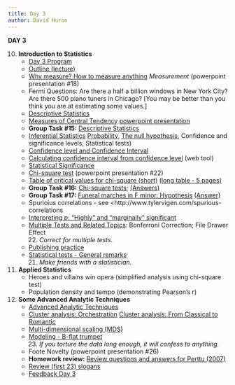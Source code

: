 ```yaml
---
title: Day 3
author: David Huron
---
```


**DAY 3**

10. **Introduction to Statistics**
    -   [Day 3 Program](program3.qmd)
    -   [Outline (lecture)](stats_day_outline.qmd)
    -   [Why measure? How to measure anything](measure_anything.qmd)
        *Measurement* (powerpoint presentation #18)
    -   Fermi Questions: Are there a half a billion windows in New
        York City? Are there 500 piano tuners in Chicago? [You may be
        better than you think you are at estimating some values.]
    -   [Descriptive Statistics](stats_descr.qmd)
    -   [Measures of Central Tendency](average.qmd) [powerpoint
        presentation](19_desc_stats.pdf)
    -   **Group Task #15:** [Descriptive
        Statistics](desc_stats_task.qmd)
    -   [Inferential Statistics](stats_infer.qmd)
        [Probability](probability.qmd), [The null
        hypothesis](null_hypothesis.qmd), Confidence and significance
        levels, Statistical tests)
    -   [Confidence level and Confidence
        Interval](confidence_level.qmd)
    -   [Calculating confidence interval from confidence
        level](http://www.surveysystem.com/sscalc.htm) (web tool)
    -   [Statistical Significance](significance.qmd)
    -   [Chi-square test](chi_test.qmd) (powerpoint presentation #22)
    -   [Table of critical values for chi-square
        (short)](chi_table_short.qmd) [(long table - 5
        pages)](chi_table.qmd)
    -   **Group Task #16:** [Chi-square
        tests](chi_square_problems.qmd);
        [(Answers)](chi_square_answers.qmd)
    -   **Group Task #17:** [Funeral marches in F minor:
        Hypothesis](funeral_marches.qmd)
        [(Answer)](funeral_answers.qmd)
    -   Spurioius correlations - see
        <http://www.tylervigen.com/spurious-correlations
    -   [Interpreting *p*; "Highly" and "marginally"
        significant](highly_significant.qmd)
    -   [Multiple Tests and Related Topics](multiple_tests.qmd):
        Bonferroni Correction; File Drawer Effect
        22. *Correct for multiple tests.*
    -   [Publishing practice](23_reporting.pdf)
    -   [Statistical tests - General remarks](stats_conclude.qmd)
        21. *Make friends with a statistician.*
11. **Applied Statistics**
    -   Heroes and villains win opera (simplified analysis using
        chi-square test)
    -   Population density and tempo (demonstrating Pearson's r)
12. **Some Advanced Analytic Techniques**
    -   [Advanced Analytic Techniques](25_advanced_stats.pdf)
    -   [Cluster analysis: Orchestration](orchestration.qmd)
        [Cluster analysis: From Classical to
        Romantic](romanticism.qmd)
    -   [Multi-dimensional scaling (MDS)](mds.qmd)
    -   [Modeling - B-flat trumpet](modeling.qmd)
        23. *If you torture the data long enough, it will confess to
            anything.*
    -   Foote Novelty (powerpoint presentation #26)
    -   **Homework review:** [Review questions and answers for
        Perttu (2007)](perttu.qmd)
    -   [Review (first 23) slogans](slogans23.qmd)
    -   [Feedback Day 3](feedback3.qmd)






